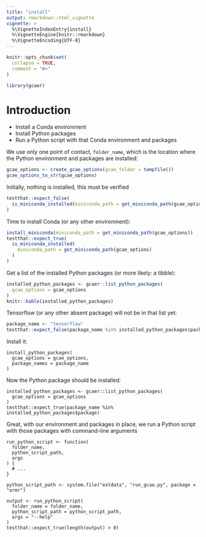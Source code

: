 ```yaml
---
title: "install"
output: rmarkdown::html_vignette
vignette: >
  %\VignetteIndexEntry{install}
  %\VignetteEngine{knitr::rmarkdown}
  %\VignetteEncoding{UTF-8}
---
```


```r
knitr::opts_chunk$set(
  collapse = TRUE,
  comment = "#>"
)
```

```r
library(gcaer)
```

# Introduction

 * Install a Conda environment
 * Install Python packages
 * Run a Python script with that Conda environment and packages

We use only one point of contact, `folder_name`,
which is the location where the Python environment and packages
are installed:

```r
gcae_options <- create_gcae_options(gcae_folder = tempfile())
gcae_options_to_str(gcae_options)
```

Initially, nothing is installed, this must be verified

```r
testthat::expect_false(
  is_miniconda_installed(miniconda_path = get_miniconda_path(gcae_options))
)
```

Time to install Conda (or any other environment):

```r
install_miniconda(miniconda_path = get_miniconda_path(gcae_options))
testthat::expect_true(
  is_miniconda_installed(
    miniconda_path = get_miniconda_path(gcae_options)
  )
)
```

Get a list of the installed Python packages
(or more likely: a tibble):

```r
installed_python_packages <- gcaer::list_python_packages(
  gcae_options = gcae_options
)
knitr::kable(installed_python_packages)
```

Tensorflow (or any other absent package) will not be in that list yet:

```r
package_name <- "tensorflow"
testthat::expect_false(package_name %in% installed_python_packages$package) 
```


Install it:

```
install_python_packages(
  gcae_options = gcae_options,
  package_names = package_name
)
```

Now the Python package should be installed:

```
installed_python_packages <- gcaer::list_python_packages(
  gcae_options = gcae_options
)
testthat::expect_true(package_name %in% installed_python_packages$package) 
```

Great, with our environment and packages in place,
we run a Python script with those packages with command-line arguments

```
run_python_script <- function(
  folder_name,
  python_script_path,
  args
) {
  # ...
}

python_script_path <- system.file("extdata", "run_gcae.py", package = "ormr")

output <- run_python_script(
  folder_name = folder_name,
  python_script_path = python_script_path,
  args = "--help"
)
testthat::expect_true(length(output) > 0)
```
